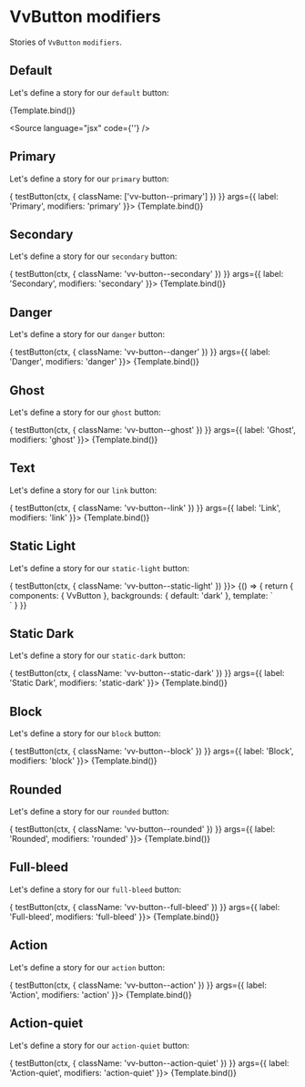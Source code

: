 
<Meta title="Components/Button/Props/modifiers" />

# VvButton modifiers

Stories of `VvButton` `modifiers`.

## Default

Let's define a story for our `default` button:

<Canvas>
	<Story name="default" play={testButton} args={{ label: 'Default' }}>
		{Template.bind()}
	</Story>
</Canvas>

<Source language="jsx" code={'<vv-button label="Default" />'} />

## Primary

Let's define a story for our `primary` button:

<Canvas>
	<Story
		name="primary"
		play={async (ctx) => {
			testButton(ctx, {
				className: ['vv-button--primary']
			})
		}}
		args={{ label: 'Primary', modifiers: 'primary' }}>
		{Template.bind()}
	</Story>
</Canvas>

## Secondary

Let's define a story for our `secondary` button:

<Canvas>
	<Story
		name="secondary"
		play={async (ctx) => {
			testButton(ctx, {
				className: 'vv-button--secondary'
			})
		}}
		args={{ label: 'Secondary', modifiers: 'secondary' }}>
		{Template.bind()}
	</Story>
</Canvas>

## Danger

Let's define a story for our `danger` button:

<Canvas>
	<Story
		name="danger"
		play={async (ctx) => {
			testButton(ctx, {
				className: 'vv-button--danger'
			})
		}}
		args={{ label: 'Danger', modifiers: 'danger' }}>
		{Template.bind()}
	</Story>
</Canvas>

## Ghost

Let's define a story for our `ghost` button:

<Canvas>
	<Story
		name="ghost"
		play={async (ctx) => {
			testButton(ctx, {
				className: 'vv-button--ghost'
			})
		}}
		args={{ label: 'Ghost', modifiers: 'ghost' }}>
		{Template.bind()}
	</Story>
</Canvas>

## Text

Let's define a story for our `link` button:

<Canvas>
	<Story
		name="link"
		play={async (ctx) => {
			testButton(ctx, {
				className: 'vv-button--link'
			})
		}}
		args={{ label: 'Link', modifiers: 'link' }}>
		{Template.bind()}
	</Story>
</Canvas>

## Static Light

Let's define a story for our `static-light` button:

<Canvas>
	<Story
		name="static-light"
		play={async (ctx) => {
			testButton(ctx, {
				className: 'vv-button--static-light'
			})
		}}>
		{() => {
			return {
				components: { VvButton },
				backgrounds: {
					default: 'dark'
				},
				template: `
					<div class="bg-black p-16">
						<vv-button label="Static Light" modifiers="static-light" />
					</div>
					`
			}
		}}
	</Story>
</Canvas>

## Static Dark

Let's define a story for our `static-dark` button:

<Canvas>
	<Story
		name="static-dark"
		play={async (ctx) => {
			testButton(ctx, {
				className: 'vv-button--static-dark'
			})
		}}
		args={{ label: 'Static Dark', modifiers: 'static-dark' }}>
		{Template.bind()}
	</Story>
</Canvas>

## Block

Let's define a story for our `block` button:

<Canvas>
	<Story
		name="block"
		play={async (ctx) => {
			testButton(ctx, {
				className: 'vv-button--block'
			})
		}}
		args={{ label: 'Block', modifiers: 'block' }}>
		{Template.bind()}
	</Story>
</Canvas>

## Rounded

Let's define a story for our `rounded` button:

<Canvas>
	<Story
		name="rounded"
		play={async (ctx) => {
			testButton(ctx, {
				className: 'vv-button--rounded'
			})
		}}
		args={{ label: 'Rounded', modifiers: 'rounded' }}>
		{Template.bind()}
	</Story>
</Canvas>

## Full-bleed

Let's define a story for our `full-bleed` button:

<Canvas>
	<Story
		name="full-bleed"
		play={async (ctx) => {
			testButton(ctx, {
				className: 'vv-button--full-bleed'
			})
		}}
		args={{ label: 'Full-bleed', modifiers: 'full-bleed' }}>
		{Template.bind()}
	</Story>
</Canvas>

## Action

Let's define a story for our `action` button:

<Canvas>
	<Story
		name="action"
		play={async (ctx) => {
			testButton(ctx, {
				className: 'vv-button--action'
			})
		}}
		args={{ label: 'Action', modifiers: 'action' }}>
		{Template.bind()}
	</Story>
</Canvas>

## Action-quiet

Let's define a story for our `action-quiet` button:

<Canvas>
	<Story
		name="action-quiet"
		play={async (ctx) => {
			testButton(ctx, {
				className: 'vv-button--action-quiet'
			})
		}}
		args={{ label: 'Action-quiet', modifiers: 'action-quiet' }}>
		{Template.bind()}
	</Story>
</Canvas>
